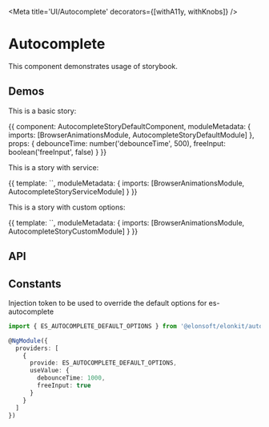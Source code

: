 






<Meta title='UI/Autocomplete' decorators={[withA11y, withKnobs]} />

# Autocomplete

This component demonstrates usage of storybook.

## Demos

This is a basic story:

<Preview source={AUTOCOMPLETE_STORY_DEFAULT_SOURCE}>
  <Story name='Default' height='210px'>
    {{
      component: AutocompleteStoryDefaultComponent,
      moduleMetadata: {
        imports: [BrowserAnimationsModule, AutocompleteStoryDefaultModule]
      },
      props: {
        debounceTime: number('debounceTime', 500),
        freeInput: boolean('freeInput', false)
      }
    }}
  </Story>
</Preview>

This is a story with service:

<Preview source={AUTOCOMPLETE_STORY_SERVICE_SOURCE}>
  <Story name='Service' height='210px'>
    {{
      template: `<es-autocomplete-story-service></es-autocomplete-story-service>`,
      moduleMetadata: {
        imports: [BrowserAnimationsModule, AutocompleteStoryServiceModule]
      }
    }}
  </Story>
</Preview>

This is a story with custom options:

<Preview source={AUTOCOMPLETE_STORY_CUSTOM_SOURCE}>
  <Story name='Custom options' height='210px'>
    {{
      template: `<es-autocomplete-story-custom></es-autocomplete-story-custom>`,
      moduleMetadata: {
        imports: [BrowserAnimationsModule, AutocompleteStoryCustomModule]
      }
    }}
  </Story>
</Preview>

## API

<Props of={AutocompleteComponent} />

## Constants

Injection token to be used to override the default options for es-autocomplete

```ts
import { ES_AUTOCOMPLETE_DEFAULT_OPTIONS } from '@elonsoft/elonkit/autocomplete';

@NgModule({
  providers: [
    {
      provide: ES_AUTOCOMPLETE_DEFAULT_OPTIONS,
      useValue: {
        debounceTime: 1000,
        freeInput: true
      }
    }
  ]
})
```
